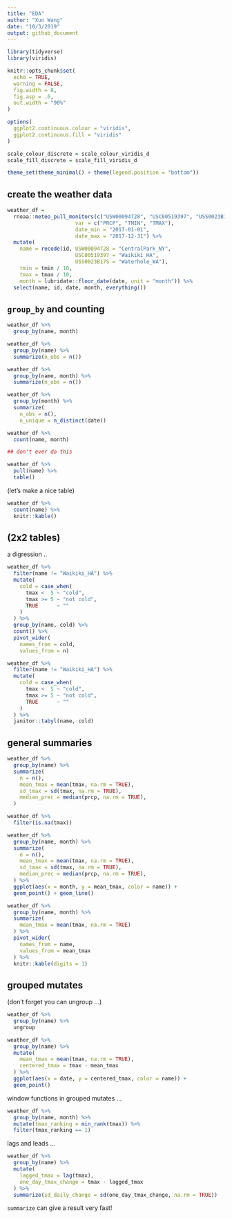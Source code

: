```yaml
---
title: "EDA"
author: "Xun Wang"
date: "10/3/2019"
output: github_document
---
```


```r
library(tidyverse)
library(viridis)

knitr::opts_chunk$set(
  echo = TRUE,
  warning = FALSE,
  fig.width = 8,
  fig.asp = .6,
  out.width = "90%"
)

options(
  ggplot2.continuous.colour = "viridis",
  ggplot2.continuous.fill = "viridis"
)

scale_colour_discrete = scale_colour_viridis_d
scale_fill_discrete = scale_fill_viridis_d

theme_set(theme_minimal() + theme(legend.position = "bottom"))
```

## create the weather data

```r
weather_df = 
  rnoaa::meteo_pull_monitors(c("USW00094728", "USC00519397", "USS0023B17S"),
                      var = c("PRCP", "TMIN", "TMAX"), 
                      date_min = "2017-01-01",
                      date_max = "2017-12-31") %>%
  mutate(
    name = recode(id, USW00094728 = "CentralPark_NY", 
                      USC00519397 = "Waikiki_HA",
                      USS0023B17S = "Waterhole_WA"),
    tmin = tmin / 10,
    tmax = tmax / 10,
    month = lubridate::floor_date(date, unit = "month")) %>%
  select(name, id, date, month, everything())
```

## `group_by` and counting

```r
weather_df %>%
  group_by(name, month)
```

```r
weather_df %>%
  group_by(name) %>% 
  summarize(n_obs = n())
```

```r
weather_df %>%
  group_by(name, month) %>% 
  summarize(n_obs = n())
```

```r
weather_df %>%
  group_by(month) %>% 
  summarize(
    n_obs = n(),
    n_unique = n_distinct(date)) 
```

```r
weather_df %>%
  count(name, month)
```

```r
## don't ever do this

weather_df %>%
  pull(name) %>% 
  table()
```

(let's make a nice table)

```r
weather_df %>%
  count(name) %>%
  knitr::kable()
```

## (2x2 tables)

a digression .. 

```r
weather_df %>% 
  filter(name != "Waikiki_HA") %>% 
  mutate(
    cold = case_when(
      tmax <  5 ~ "cold",
      tmax >= 5 ~ "not cold",
      TRUE      ~ ""
    )
  ) %>% 
  group_by(name, cold) %>% 
  count() %>% 
  pivot_wider(
    names_from = cold,
    values_from = n)
```


```r
weather_df %>% 
  filter(name != "Waikiki_HA") %>% 
  mutate(
    cold = case_when(
      tmax <  5 ~ "cold",
      tmax >= 5 ~ "not cold",
      TRUE      ~ ""
    )
  ) %>% 
  janitor::tabyl(name, cold)
```

## general summaries

```r
weather_df %>% 
  group_by(name) %>% 
  summarize(
    n = n(),
    mean_tmax = mean(tmax, na.rm = TRUE),
    sd_tmax = sd(tmax, na.rm = TRUE),
    median_prec = median(prcp, na.rm = TRUE),
  )
```

```r
weather_df %>% 
  filter(is.na(tmax))
```

```r
weather_df %>% 
  group_by(name, month) %>% 
  summarize(
    n = n(),
    mean_tmax = mean(tmax, na.rm = TRUE),
    sd_tmax = sd(tmax, na.rm = TRUE),
    median_prec = median(prcp, na.rm = TRUE),
  ) %>% 
  ggplot(aes(x = month, y = mean_tmax, color = name)) +
  geom_point() + geom_line()
```

```r
weather_df %>% 
  group_by(name, month) %>% 
  summarize(
    mean_tmax = mean(tmax, na.rm = TRUE)
  ) %>% 
  pivot_wider(
    names_from = name,
    values_from = mean_tmax
  ) %>% 
  knitr::kable(digits = 1)
```


## grouped mutates

(don't forget you can ungroup ...)
```r
weather_df %>% 
  group_by(name) %>% 
  ungroup
```

```r
weather_df %>% 
  group_by(name) %>% 
  mutate(
    mean_tmax = mean(tmax, na.rm = TRUE),
    centered_tmax = tmax - mean_tmax
  ) %>% 
  ggplot(aes(x = date, y = centered_tmax, color = name)) +
  geom_point()
```

window functions in grouped mutates ...

```r
weather_df %>%
  group_by(name, month) %>%
  mutate(tmax_ranking = min_rank(tmax)) %>% 
  filter(tmax_ranking == 1)
```

lags and leads ...

```r
weather_df %>%
  group_by(name) %>% 
  mutate(
    lagged_tmax = lag(tmax),
    one_day_tmax_change = tmax - lagged_tmax
  ) %>% 
  summarize(sd_daily_change = sd(one_day_tmax_change, na.rm = TRUE))
```

`summarize` can give a result very fast!




